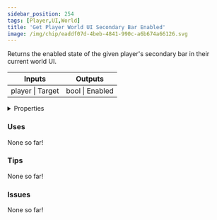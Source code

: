 ```yaml
---
sidebar_position: 254
tags: [Player,UI,World]
title: 'Get Player World UI Secondary Bar Enabled'
image: /img/chip/eaddf07d-4beb-4841-990c-a6b674a66126.svg
---
```


Returns the enabled state of the given player's secondary bar in their current world UI.



<IChip uuid="eaddf07d-4beb-4841-990c-a6b674a66126"/>

<table><thead><tr><th>Inputs</th><th>Outputs</th></tr></thead><tbody><tr><td>player | Target</td><td>bool | Enabled</td></tr></tbody></table>

<details>
  <summary>Properties</summary>
  <div>
    <div>
    <table>
      <tbody>
        <tr>
          <td>Is beta required?</td>
          <td>No</td>
        </tr>
        <tr>
          <td>Is chip a trolling risk?</td>
          <td>No</td>
        </tr>
        <tr>
          <td>Is chip a role assignment risk?</td>
          <td>No</td>
        </tr>
        <tr>
          <td>Chip UUID</td>
          <td>eaddf07d-4beb-4841-990c-a6b674a66126</td>
        </tr>
        <tr>
          <td>Room availability</td>
          <td>Available everywhere</td>
        </tr>
      </tbody>
    </table>
    </div>
  </div>
</details>

### Uses

None so far!

### Tips

None so far!

### Issues

None so far!